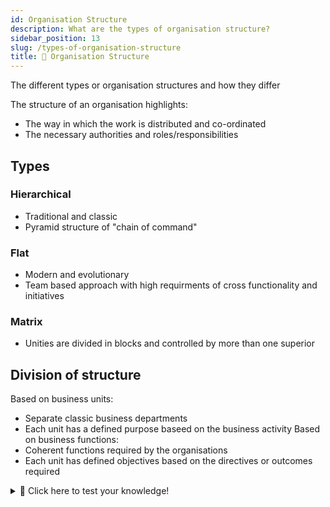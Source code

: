 ```yaml
---
id: Organisation Structure
description: What are the types of organisation structure?
sidebar_position: 13
slug: /types-of-organisation-structure
title: 🧱 Organisation Structure
---
```



The different types or organisation structures and how they differ


The structure of an organisation highlights:
  - The way in which the work is distributed and co-ordinated
  - The necessary authorities and roles/responsibilities

## Types
### Hierarchical
- Traditional and classic
- Pyramid structure of "chain of command"

### Flat
- Modern and evolutionary
- Team based approach with high requirments of cross functionality and initiatives

### Matrix
- Unities are divided in blocks and controlled by more than one superior

## Division of structure
Based on business units:
- Separate classic business departments
- Each unit has a defined purpose baseed on  the business activity
Based on business functions:
- Coherent functions required by the organisations
- Each unit has defined objectives based on the directives or outcomes required


<details>
  <summary>🧠 Click here to test your knowledge! </summary>

<iframe src="https://quizlet.com/679258413/match/embed?i=3loczc&x=1jj1" height="500" width="100%"></iframe>

</details>